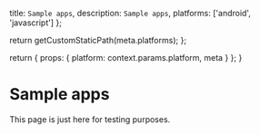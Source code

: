 
  title: `Sample apps`,
  description: `Sample apps`,
  platforms: ['android', 'javascript']
};

  return getCustomStaticPath(meta.platforms);
};

  return {
    props: {
      platform: context.params.platform,
      meta
    }
  };
}

# Sample apps

This page is just here for testing purposes.

